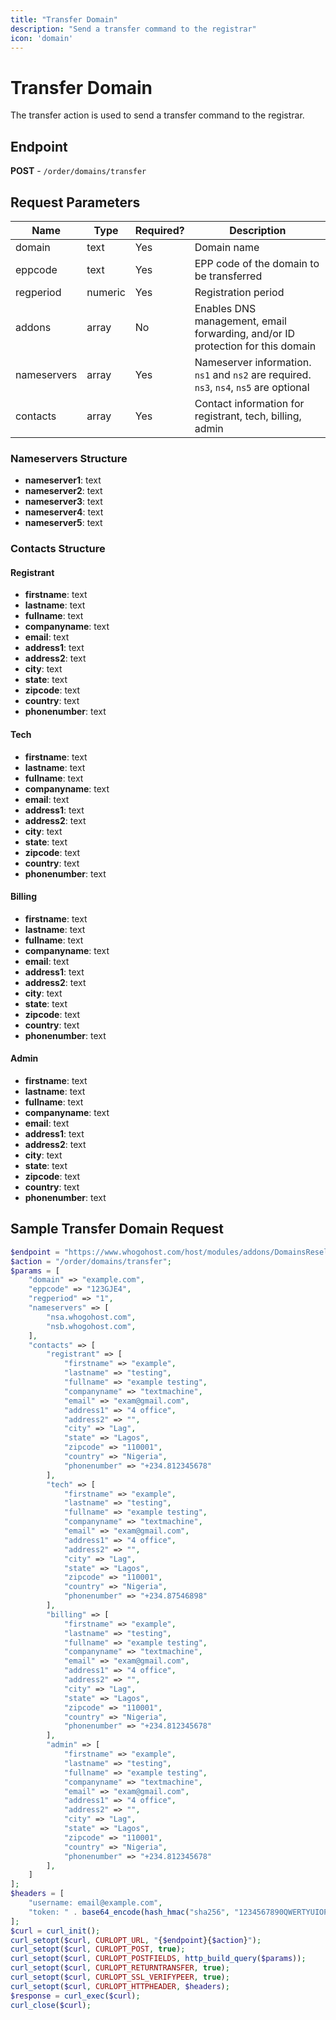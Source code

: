 ```yaml
---
title: "Transfer Domain"
description: "Send a transfer command to the registrar"
icon: 'domain'
---
```


# Transfer Domain

The transfer action is used to send a transfer command to the registrar.

## Endpoint
**POST** - `/order/domains/transfer`

## Request Parameters

| Name         | Type    | Required? | Description                                                   |
|--------------|---------|-----------|---------------------------------------------------------------|
| domain       | text    | Yes       | Domain name                                                   |
| eppcode      | text    | Yes       | EPP code of the domain to be transferred                      |
| regperiod    | numeric | Yes       | Registration period                                           |
| addons       | array   | No        | Enables DNS management, email forwarding, and/or ID protection for this domain |
| nameservers  | array   | Yes       | Nameserver information. `ns1` and `ns2` are required. `ns3`, `ns4`, `ns5` are optional |
| contacts     | array   | Yes       | Contact information for registrant, tech, billing, admin      |

### Nameservers Structure

- **nameserver1**: text
- **nameserver2**: text
- **nameserver3**: text
- **nameserver4**: text
- **nameserver5**: text

### Contacts Structure

#### Registrant

- **firstname**: text
- **lastname**: text
- **fullname**: text
- **companyname**: text
- **email**: text
- **address1**: text
- **address2**: text
- **city**: text
- **state**: text
- **zipcode**: text
- **country**: text
- **phonenumber**: text

#### Tech

- **firstname**: text
- **lastname**: text
- **fullname**: text
- **companyname**: text
- **email**: text
- **address1**: text
- **address2**: text
- **city**: text
- **state**: text
- **zipcode**: text
- **country**: text
- **phonenumber**: text

#### Billing

- **firstname**: text
- **lastname**: text
- **fullname**: text
- **companyname**: text
- **email**: text
- **address1**: text
- **address2**: text
- **city**: text
- **state**: text
- **zipcode**: text
- **country**: text
- **phonenumber**: text

#### Admin

- **firstname**: text
- **lastname**: text
- **fullname**: text
- **companyname**: text
- **email**: text
- **address1**: text
- **address2**: text
- **city**: text
- **state**: text
- **zipcode**: text
- **country**: text
- **phonenumber**: text

## Sample Transfer Domain Request

```php
$endpoint = "https://www.whogohost.com/host/modules/addons/DomainsReseller/api/index.php";
$action = "/order/domains/transfer";
$params = [
    "domain" => "example.com",
    "eppcode" => "123GJE4",
    "regperiod" => "1",
    "nameservers" => [
        "nsa.whogohost.com",
        "nsb.whogohost.com",
    ],
    "contacts" => [
        "registrant" => [
            "firstname" => "example",
            "lastname" => "testing",
            "fullname" => "example testing",
            "companyname" => "textmachine",
            "email" => "exam@gmail.com",
            "address1" => "4 office",
            "address2" => "",
            "city" => "Lag",
            "state" => "Lagos",
            "zipcode" => "110001",
            "country" => "Nigeria",
            "phonenumber" => "+234.812345678"
        ],
        "tech" => [
            "firstname" => "example",
            "lastname" => "testing",
            "fullname" => "example testing",
            "companyname" => "textmachine",
            "email" => "exam@gmail.com",
            "address1" => "4 office",
            "address2" => "",
            "city" => "Lag",
            "state" => "Lagos",
            "zipcode" => "110001",
            "country" => "Nigeria",
            "phonenumber" => "+234.87546898"
        ],
        "billing" => [
            "firstname" => "example",
            "lastname" => "testing",
            "fullname" => "example testing",
            "companyname" => "textmachine",
            "email" => "exam@gmail.com",
            "address1" => "4 office",
            "address2" => "",
            "city" => "Lag",
            "state" => "Lagos",
            "zipcode" => "110001",
            "country" => "Nigeria",
            "phonenumber" => "+234.812345678"
        ],
        "admin" => [
            "firstname" => "example",
            "lastname" => "testing",
            "fullname" => "example testing",
            "companyname" => "textmachine",
            "email" => "exam@gmail.com",
            "address1" => "4 office",
            "address2" => "",
            "city" => "Lag",
            "state" => "Lagos",
            "zipcode" => "110001",
            "country" => "Nigeria",
            "phonenumber" => "+234.812345678"
        ],
    ]
];
$headers = [
    "username: email@example.com",
    "token: " . base64_encode(hash_hmac("sha256", "1234567890QWERTYUIOPASDFGHJKLZXCVBNM", "email@example.com:" . gmdate("y-m-d H")))
];
$curl = curl_init();
curl_setopt($curl, CURLOPT_URL, "{$endpoint}{$action}");
curl_setopt($curl, CURLOPT_POST, true);
curl_setopt($curl, CURLOPT_POSTFIELDS, http_build_query($params));
curl_setopt($curl, CURLOPT_RETURNTRANSFER, true);
curl_setopt($curl, CURLOPT_SSL_VERIFYPEER, true);
curl_setopt($curl, CURLOPT_HTTPHEADER, $headers);
$response = curl_exec($curl);
curl_close($curl);
